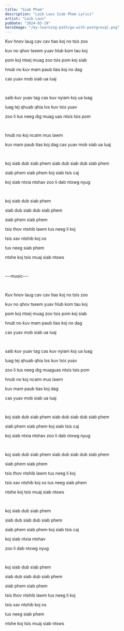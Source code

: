 ```yaml
---
title: "Siab Phem"
description: "Laib Laus Siab Phem Lyrics"
artist: "Laib Laus"
pubDate: "2024-03-19"
heroImage: "/my-learning-path/go-with-postgresql.png"
---
```


Kuv hnov laug cav cav tias koj no tsis zoo

kuv no qhov tseem yuav hlub kom tau koj

pom koj ntsej muag zoo tsis pom koj siab

hnub no kuv mam paub tias koj no dag

cas yuav mob siab ua luaj

<br />

saib kuv yuav tag cas kuv nyiam koj ua luag

luag tej qhuab qhia los kuv tsis yuav

zoo li tus neeg dig muag uas ntsis tsis pom

<br />

hnub no koj ncaim mus lawm

kuv mam paub tias koj dag cas yuav mob siab ua luaj

<br />

koj siab dub siab phem siab dub siab dub siab phem

siab phem siab phem koj siab tsis caj

koj siab ntxia ntshav zoo li dab ntxwg nyug

<br />

koj siab dub siab phem

siab dub siab dub siab phem

siab phem siab phem

tsis thov ntshib lawm tus neeg li koj

tsis xav ntshib koj os

tus neeg siab phem

ntshe koj tsis muaj siab ntsws

<br />

---music---

<br />

Kuv hnov laug cav cav tias koj no tsis zoo

kuv no qhov tseem yuav hlub kom tau koj

pom koj ntsej muag zoo tsis pom koj siab

hnub no kuv mam paub tias koj no dag

cas yuav mob siab ua luaj

<br />

saib kuv yuav tag cas kuv nyiam koj ua luag

luag tej qhuab qhia los kuv tsis yuav

zoo li tus neeg dig muaguas ntsis tsis pom

hnub no koj ncaim mus lawm

kuv mam paub tias koj dag

cas yuav mob siab ua luaj

<br />

koj siab dub siab phem siab dub siab dub siab phem

siab phem siab phem koj siab tsis caj

koj siab ntxia ntshav zoo li dab ntxwg nyug

<br />

koj siab dub siab phem siab dub siab dub siab phem

siab phem siab phem

tsis thov ntshib lawm tus neeg li koj

tsis xav ntshib koj os tus neeg siab phem

ntshe koj tsis muaj siab ntsws

<br />

koj siab dub siab phem

siab dub siab dub siab phem

siab phem siab phem koj siab tsis caj

koj siab ntxia ntshav

zoo li dab ntxwg nyug

<br />

koj siab dub siab phem

siab dub siab dub siab phem

siab phem siab phem

tsis thov ntshib lawm tus neeg li koj

tsis xav ntshib koj os

tus neeg siab phem

ntshe koj tsis muaj siab ntsws
